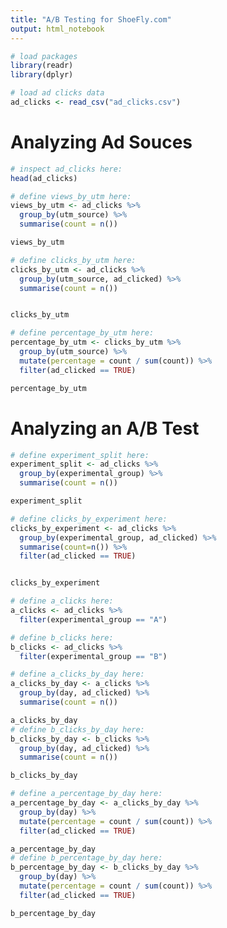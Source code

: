 ```yaml
---
title: "A/B Testing for ShoeFly.com"
output: html_notebook
---
```


```r
# load packages
library(readr)
library(dplyr)
```

```r
# load ad clicks data
ad_clicks <- read_csv("ad_clicks.csv")
```

# Analyzing Ad Souces

```r
# inspect ad_clicks here:
head(ad_clicks)
```

```r
# define views_by_utm here:
views_by_utm <- ad_clicks %>%
  group_by(utm_source) %>%
  summarise(count = n())

views_by_utm
```

```r
# define clicks_by_utm here:
clicks_by_utm <- ad_clicks %>%
  group_by(utm_source, ad_clicked) %>%
  summarise(count = n())


clicks_by_utm
```

```r
# define percentage_by_utm here:
percentage_by_utm <- clicks_by_utm %>%
  group_by(utm_source) %>%
  mutate(percentage = count / sum(count)) %>%
  filter(ad_clicked == TRUE)

percentage_by_utm
```

# Analyzing an A/B Test

```r
# define experiment_split here:
experiment_split <- ad_clicks %>%
  group_by(experimental_group) %>%
  summarise(count = n())

experiment_split
```

```r
# define clicks_by_experiment here:
clicks_by_experiment <- ad_clicks %>%
  group_by(experimental_group, ad_clicked) %>%
  summarise(count=n()) %>%
  filter(ad_clicked == TRUE)


clicks_by_experiment
```

```r
# define a_clicks here:
a_clicks <- ad_clicks %>%
  filter(experimental_group == "A")

# define b_clicks here:
b_clicks <- ad_clicks %>%
  filter(experimental_group == "B")


```

```r
# define a_clicks_by_day here:
a_clicks_by_day <- a_clicks %>%
  group_by(day, ad_clicked) %>%
  summarise(count = n())

a_clicks_by_day
# define b_clicks_by_day here:
b_clicks_by_day <- b_clicks %>%
  group_by(day, ad_clicked) %>%
  summarise(count = n())

b_clicks_by_day
```

```r
# define a_percentage_by_day here:
a_percentage_by_day <- a_clicks_by_day %>%
  group_by(day) %>%
  mutate(percentage = count / sum(count)) %>%
  filter(ad_clicked == TRUE)

a_percentage_by_day
# define b_percentage_by_day here:
b_percentage_by_day <- b_clicks_by_day %>%
  group_by(day) %>%
  mutate(percentage = count / sum(count)) %>%
  filter(ad_clicked == TRUE)

b_percentage_by_day
```
